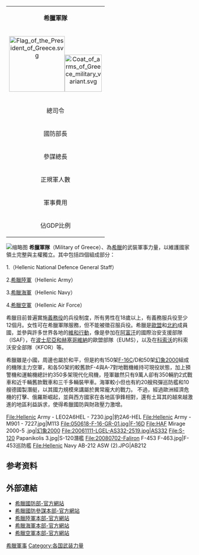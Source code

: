 {| class="infobox bordered" style="width: 300px; font-size: 95%; float: right;" cellpadding="4" cellspacing="0"
|-
| bgcolor="#ff2222" align="center" colspan="2" | '''希臘軍隊'''
|-
| align="center" colspan="2" |[[File:Flag_of_the_President_of_Greece.svg|150px]][[File:Coat_of_arms_of_Greece_military_variant.svg|100px]]
|-
| 總司令
| [[卡特琳娜·萨凯拉罗普卢|卡特琳娜·萨凯拉罗普卢]]总统
|-
| 國防部長
| 尼科斯·帕纳约托普洛斯（Nikos Panagiotopoulos）
|-
| 參謀總長
| {{tsl|en|Konstantinos Floros|康斯坦丁诺斯·弗洛罗斯}}將軍
|-
| 正規軍人數
| 107,593（2019年）<ref>{{Cite web |url=https://www.nato.int/docu/pr/2019/pr-2019-123-en.xlsx |title=存档副本 |access-date=2020-07-11 |archive-date=2020-08-01 |archive-url=https://web.archive.org/web/20200801123054/https://www.nato.int/docu/pr/2019/pr-2019-123-en.xlsx |dead-url=no }}</ref>
|-
| 軍事費用
| 42.3亿欧元（折合48.44亿美元，2019年）<ref name="NATO">{{cite web|title=Defence Expenditure of NATO Countries (2012-2019)|url=https://www.nato.int/nato_static_fl2014/assets/pdf/pdf_2019_06/20190625_PR2019-069-EN.pdf|date=25 June 2019|publisher=NATO Public Diplomacy Division|access-date=31 August 2019|archive-date=2018-10-30|archive-url=https://web.archive.org/web/20181030111707/https://www.nato.int/nato_static_fl2014/assets/pdf/pdf_2019_06/20190625_pr2019-069-en.pdf|dead-url=no}}</ref>
|-
| 佔GDP比例 
| 2.24%（2019年）<ref name="NATO"/>
|}
[[File:Military_Budget_BIP.png|缩略图]]
'''希臘軍隊'''（Military of Greece）、為[[希臘|希臘]]的武裝軍事力量，以維護國家領土完整與主權獨立。其中包括四個組成部分：

1.{{tsl|en|Hellenic National Defense General Staff|希臘國防參謀本部}}（Hellenic National Defence General Staff）

2.[[希臘陸軍|希臘陸軍]]（Hellenic Army）

3.[[希臘海軍|希臘海軍]]（Hellenic Navy）

4.[[希臘空軍|希臘空軍]]（Hellenic Air Force）

希臘目前普遍實施[[義務役|義務役]]的兵役制度，所有男性在18歲以上，有義務服兵役至少12個月。女性可在希臘軍隊服務，但不能被徵召服兵役。希臘是[[歐盟|歐盟]]和[[北約|北約]]成員國，並參與許多世界各地的[[聯合國維持和平部隊|維和行動]]，像是參加在[[阿富汗|阿富汗]]的國際治安支援部隊（ISAF），在[[波士尼亞和赫塞哥維納|波士尼亞和赫塞哥維納]]的歐盟部隊（EUMS），以及在[[科索沃|科索沃]]的科索沃安全部隊（KFOR）等。

希臘雖是小國，周邊也屬於和平，但是約有150架[[F-16|F-16]]C/D和50架[[幻象2000|幻象2000]]組成的機隊主力空軍，和各50架的較舊款F-4與A-7對地戰機維持可現役狀態，加上預警機和運輸機總計約350多架現代化飛機，陸軍雖然只有9萬人卻有350輛豹2式戰車和近千輛舊款戰車和三千多輛裝甲車。海軍較小但也有約20艘飛彈巡防艦和10艘德國製潛艇，以其國力規模來講屬於異常龐大的戰力。
不過，經過歐洲經濟危機的打擊、俄羅斯崛起，並與西方國家在各地區爭鋒相對，還有土耳其的越來越激進的地區利益訴求，使得希臘國防與財政壓力激增。

<gallery>
File:Hellenic Army - LEO2A6HEL - 7230.jpg|豹2A6-HEL
File:Hellenic Army - M901 - 7227.jpg|M113
File:050618-F-16-GR-01.jpg|F-16D
File:HAF Mirage 2000-5 .jpg|[[幻象2000|幻象2000]]
File:20061111-LGEL-AS332-2519.jpg|AS332
File:S-120 Papanikolis 3.jpg|S-120潛艦
File:20080702-Faliron F-453 F-463.jpg|F-453巡防艦
File:Hellenic Navy AB-212 ASW (2).JPG|AB212
</gallery>

== 参考资料 ==
{{reflist}}

== 外部連結 ==
* [https://web.archive.org/web/20090618140315/http://www.mod.mil.gr/Pages/HomePage.asp?NoParams=true&Language=EN 希臘國防部-官方網站]
* [https://web.archive.org/web/20040828173830/http://www.geetha.mil.gr/ 希臘國防參謀本部-官方網站]
* [http://www.army.gr/ 希臘陸軍本部-官方網站] {{Wayback|url=http://www.army.gr/ |date=20090228052346 }}
* [https://web.archive.org/web/20070220103755/http://www.hellenicnavy.gr/ 希臘海軍本部-官方網站]
* [http://www.haf.gr/en/ 希臘空軍本部-官方網站] {{Wayback|url=http://www.haf.gr/en/ |date=20090426060341 }}

{{欧洲各国家和地区軍事}}
{{希腊专题}}
[[Category:希臘軍事|]]
[[Category:各国武装力量|Category:各国武装力量]]